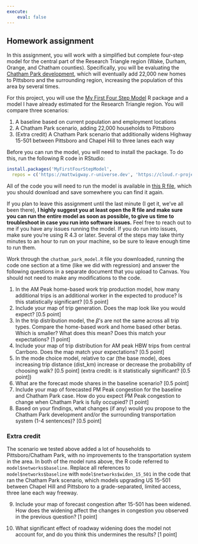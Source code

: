 ```yaml
---
execute:
    eval: false
---
```


## Homework assignment

In this assignment, you will work with a simplified but complete four-step model for the central part of the Research Triangle region (Wake, Durham, Orange, and Chatham counties). Specifically, you will be evaluating the [Chatham Park development](https://chathampark.com/), which will eventually add 22,000 new homes to Pittsboro and the surrounding region, increasing the population of this area by several times.

For this project, you will use the [My First Four Step Model](https://doi.org/10.17615/qzhd-n063) R package and a model I have already estimated for the Research Triangle region. You will compare three scenarios:

1. A baseline based on current population and employment locations
1. A Chatham Park scenario, adding 22,000 households to Pittsboro
1. (Extra credit) A Chatham Park scenario that additionally widens Highway 15-501 between Pittsboro and Chapel Hill to three lanes each way

Before you can run the model, you will need to install the package. To do this, run the following R code in RStudio:

```r
install.packages('MyFirstFourStepModel',
  repos = c('https://mattwigway.r-universe.dev', 'https://cloud.r-project.org'))
```

All of the code you will need to run the model is available in <a href="https://raw.githubusercontent.com/mattwigway/MyFirstFourStepModel/refs/heads/main/examples/chatham_park_model.R" download>this R file</a>, which you should download and save somewhere you can find it again.

If you plan to leave this assignment until the last minute (I get it, we've all been there), **I highly suggest you at least open the R file and make sure you can run the entire model as soon as possible, to give us time to troubleshoot in case you run into software issues.** Feel free to reach out to me if you have any issues running the model. If you do run into issues, make sure you're using R 4.3 or later. Several of the steps may take thirty minutes to an hour to run on your machine, so be sure to leave enough time to run them.

Work through the `chatham_park_model.R` file you downloaded, running the code one section at a time (like we did with regression) and answer the following questions in a separate document that you upload to Canvas. You should not need to make any modifications to the code.

1. In the AM Peak home-based work trip production model, how many additional trips is an additional worker in the expected to produce? Is this statistically significant? [0.5 point]
1. Include your map of trip generation. Does the map look like you would expect? [0.5 point]
1. In the trip distribution model, the $\beta$'s are not the same across all trip types. Compare the home-based work and home based other betas. Which is smaller? What does this mean? Does this match your expectations? [1 point]
1. Include your map of trip distribution for AM peak HBW trips from central Carrboro. Does the map match your expectations? [0.5 point]
1. In the mode choice model, relative to car (the base mode), does increasing trip distance (dist_km) increase or decrease the probability of choosing walk? [0.5 point] (extra credit: is it statistically significant? [0.5 point]) 
1. What are the forecast mode shares in the baseline scenario? [0.5 point]
1. Include your map of forecasted PM Peak congestion for the baseline and Chatham Park case. How do you expect PM Peak congestion to change when Chatham Park is fully occupied? [1 point]
1. Based on your findings, what changes (if any) would you propose to the Chatham Park development and/or the surrounding transportation system (1-4 sentences)? [0.5 point]

### Extra credit

The scenario we tested above added a lot of households to Pittsboro/Chatham Park, with no improvements to the transportation system in the area. In both of the model runs above, the R code referred to `model$networks$baseline`. Replace all references to `model$networks$baseline` with `model$networks$widen_15_501` in the code that ran the Chatham Park scenario, which models upgrading US 15-501 between Chapel Hill and Pittsboro to a grade-separated, limited access, three lane each way freeway.

9. Include your map of forecast congestion after 15-501 has been widened. How does the widening affect the changes in congestion you observed in the previous question? [1 point]

10. What significant effect of roadway widening does the model not account for, and do you think this undermines the results? [1 point]
